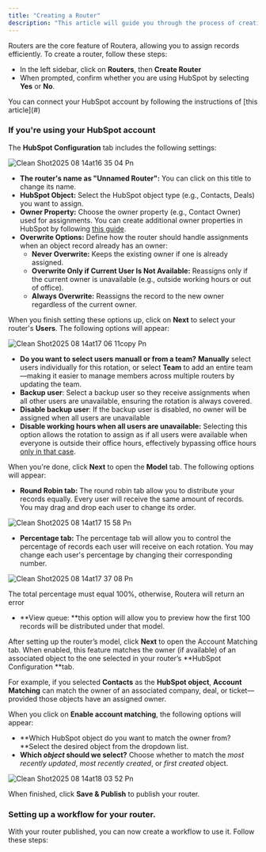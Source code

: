 ```yaml
---
title: "Creating a Router"
description: "This article will guide you through the process of creating a router on Routera to assign records, as well as explaining the rotation and models you can select."
---
```


Routers are the core feature of Routera, allowing you to assign records efficiently. To create a router, follow these steps:

- In the left sidebar, click on **Routers**, then **Create Router**
- When prompted, confirm whether you are using HubSpot by selecting **Yes** or **No**.

<Note>
  You can connect your HubSpot account by following the instructions of [this article](#)
</Note>

### If you're using your HubSpot account

The **HubSpot Configuration** tab includes the following settings:

![Clean Shot2025 08 14at16 35 04 Pn](/images/CleanShot2025-08-14at16.35.04.png)

- **The router's name as "Unnamed Router":** You can click on this title to change its name.
- **HubSpot Object:** Select the HubSpot object type (e.g., Contacts, Deals) you want to assign.
- **Owner Property:** Choose the owner property (e.g., Contact Owner) used for assignments. You can create additional owner properties in HubSpot by following [this guide](https://knowledge.hubspot.com/properties/create-and-edit-properties).
- **Overwrite Options:** Define how the router should handle assignments when an object record already has an owner:
  - **Never Overwrite:** Keeps the existing owner if one is already assigned.
  - **Overwrite Only if Current User Is Not Available:** Reassigns only if the current owner is unavailable (e.g., outside working hours or out of office).
  - **Always Overwrite:** Reassigns the record to the new owner regardless of the current owner.

When you finish setting these options up, click on **Next** <Icon icon="arrow-right" /> to select your router's **Users**. The following options will appear:

![Clean Shot2025 08 14at17 06 11copy Pn](/images/CleanShot2025-08-14at17.06.11copy.png)

- **Do you want to select users manuall or from a team?** **Manually** select users individually for this rotation, or select **Team** to add an entire team—making it easier to manage members across multiple routers by updating the team.
- **Backup user**: Select a backup user so they receive assignments when all other users are unavailable, ensuring the rotation is always covered.
- **Disable backup user**: If the backup user is disabled, no owner will be assigned when all users are unavailable
- **Disable working hours when all users are unavailable:** Selecting this option allows the rotation to assign as if all users were available when everyone is outside their office hours, effectively bypassing office hours <u>only in that case</u>.

When you're done, click **Next** <Icon icon="arrow-right" /> to open the **Model** tab. The following options will appear:

- **Round Robin tab:** The round robin tab allow you to distribute your records equally. Every user will receive the same amount of records. You may drag and drop each user to change its order.

![Clean Shot2025 08 14at17 15 58 Pn](/images/CleanShot2025-08-14at17.15.58.png)

- **Percentage tab:** The percentage tab will allow you to control the percentage of records each user will receive on each rotation. You may change each user's percentage by changing their corresponding number.

![Clean Shot2025 08 14at17 37 08 Pn](/images/CleanShot2025-08-14at17.37.08.png)

<Note>
  The total percentage must equal 100%, otherwise, Routera will return an error
</Note>

- **View queue: **this option will allow you to preview how the first 100 records will be distributed under that model.

After setting up the router’s model, click **Next** to open the Account Matching tab. When enabled, this feature matches the owner (if available) of an associated object to the one selected in your router’s **HubSpot Configuration **tab.

For example, if you selected **Contacts** as the **HubSpot object**, **Account Matching** can match the owner of an associated company, deal, or ticket—provided those objects have an assigned owner.

When you click on **Enable account matching**, the following options will appear:

- **Which HubSpot object do you want to match the owner from? **Select the desired object from the dropdown list.
- **Which _object_ should we select?** Choose whether to match the _most recently updated_, _most recently created_, or _first created_ object.

![Clean Shot2025 08 14at18 03 52 Pn](/images/CleanShot2025-08-14at18.03.52.png)

When finished, click **Save & Publish** to publish your router. 

### Setting up a workflow for your router.

With your router published, you can now create a workflow to use it. Follow these steps: